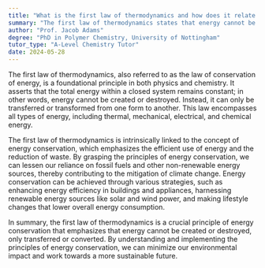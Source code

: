 ```yaml
---
title: "What is the first law of thermodynamics and how does it relate to energy conservation?"
summary: "The first law of thermodynamics states that energy cannot be created or destroyed, only transferred or converted."
author: "Prof. Jacob Adams"
degree: "PhD in Polymer Chemistry, University of Nottingham"
tutor_type: "A-Level Chemistry Tutor"
date: 2024-05-28
---
```


The first law of thermodynamics, also referred to as the law of conservation of energy, is a foundational principle in both physics and chemistry. It asserts that the total energy within a closed system remains constant; in other words, energy cannot be created or destroyed. Instead, it can only be transferred or transformed from one form to another. This law encompasses all types of energy, including thermal, mechanical, electrical, and chemical energy.

The first law of thermodynamics is intrinsically linked to the concept of energy conservation, which emphasizes the efficient use of energy and the reduction of waste. By grasping the principles of energy conservation, we can lessen our reliance on fossil fuels and other non-renewable energy sources, thereby contributing to the mitigation of climate change. Energy conservation can be achieved through various strategies, such as enhancing energy efficiency in buildings and appliances, harnessing renewable energy sources like solar and wind power, and making lifestyle changes that lower overall energy consumption.

In summary, the first law of thermodynamics is a crucial principle of energy conservation that emphasizes that energy cannot be created or destroyed, only transferred or converted. By understanding and implementing the principles of energy conservation, we can minimize our environmental impact and work towards a more sustainable future.
    